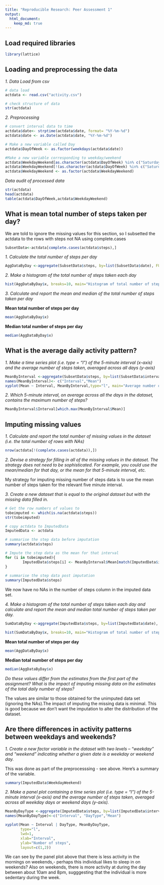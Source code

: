 ```yaml
---
title: "Reproducible Research: Peer Assessment 1"
output: 
  html_document:
    keep_md: true
---
```


## Load required libraries
```r
library(lattice)
```
## Loading and preprocessing the data

*1. Data Load from csv*
```r
# data load
actdata <- read.csv("activity.csv")

# check structure of data 
str(actdata)
```

*2. Preprocessing*
```r

# convert interval data to time
actdata$date<- strptime(actdata$date, format= "%Y-%m-%d")
actdata$date <- as.Date(actdata$date, "%Y-%m-%d")

# Make a new variable called Day 
actdata$DayOfWeek <- as.factor(weekdays(actdata$date))

#Make a new variable corresponding to weekday/weekend
actdata$WeekdayWeekend[as.character(actdata$DayOfWeek) %in% c("Saturday", "Sunday")] <- "Weekend"
actdata$WeekdayWeekend[!(as.character(actdata$DayOfWeek) %in% c("Saturday", "Sunday"))] <- "Weekday"
actdata$WeekdayWeekend <- as.factor(actdata$WeekdayWeekend)
```
*Data audit of processed data*
```r
str(actdata)
head(actdata)
table(actdata$DayOfWeek,actdata$WeekdayWeekend)
```

## What is mean total number of steps taken per day?
We are told to ignore the missing values for this section, so I subsetted the actdata to the rows with steps not NA using complete.cases

```r
SubsetData<-actdata[complete.cases(actdata$steps),]
```
*1. Calculate the total number of steps per day*
```r
AggDataByDay <-aggregate(SubsetData$steps, by=list(SubsetData$date), FUN=sum, na.rm=TRUE)

```

*2. Make a histogram of the total number of steps taken each day*
```r
hist(AggDataByDay$x, breaks=10, main="Histogram of total number of steps per day", xlab="number of steps")
```

*3. Calculate and report the mean and median of the total number of steps taken per day*

**Mean total number of steps per day**
```r
mean(AggDataByDay$x)
```

**Median total number of steps per day**

```r
median(AggDataByDay$x)
```
## What is the average daily activity pattern?

*1. Make a time series plot (i.e. type = "l") of the 5-minute interval (x-axis) and the average number of steps taken, averaged across all days (y-axis)*

```r
MeanByInterval <-aggregate(SubsetData$steps, by=list(SubsetData$interval), FUN=mean, na.rm=TRUE)
names(MeanByInterval)<- c("Interval","Mean")
xyplot(Mean ~ Interval, MeanByInterval,type="l", main="Average number of steps per 5 minute interval")
```


*2. Which 5-minute interval, on average across all the days in the dataset, contains the maximum number of steps?*
```r
MeanByInterval$Interval[which.max(MeanByInterval$Mean)]
```
## Imputing missing values

*1. Calculate and report the total number of missing values in the dataset (i.e. the total number of rows with NAs)*

```r
nrow(actdata[!(complete.cases(actdata)),])
```

*2. Devise a strategy for filling in all of the missing values in the dataset. The strategy does not need to be sophisticated. For example, you could use the mean/median for that day, or the mean for that 5-minute interval, etc.*

My strategy for imputing missing number of steps data is to use the mean number of steps taken for the relevant five minute interval. 

*3. Create a new dataset that is equal to the original dataset but with the missing data filled in.*

```r
# Get the row numbers of values to 
tobeimputed <- which(is.na(actdata$steps))
str(tobeimputed)

# copy actdata to ImputedData
ImputedData <- actdata 

# summarise the step data before imputation
summary(actdata$steps)

# Impute the step data as the mean for that interval
for (i in tobeimputed){
        ImputedData$steps[i] <- MeanByInterval$Mean[match(ImputedData$interval[i], MeanByInterval$Interval)]
}        
 
# summarise the step data post imputation        
summary(ImputedData$steps)
```
We now have no NAs in the number of steps column in the imputed data set.

*4. Make a histogram of the total number of steps taken each day and calculate and report the mean and median total number of steps taken per day.*

```r

SumDataByDay <-aggregate(ImputedData$steps, by=list(ImputedData$date), FUN=sum, na.rm=TRUE)
```


```r
hist(SumDataByDay$x, breaks=10, main="Histogram of total number of steps per day", xlab="number of steps")
```


**Mean total number of steps per day**
```r
mean(AggDataByDay$x)
```

**Median total number of steps per day**
```r
median(AggDataByDay$x)
```


*Do these values differ from the estimates from the first part of the assignment? What is the impact of imputing missing data on the estimates of the total daily number of steps?*

The values are similar to those obtained for the unimputed data set (ignoring the NAs).The impact of imputing the missing data is minimal. This is good because we don't want the imputation to alter the distribution of the dataset. 

## Are there differences in activity patterns between weekdays and weekends?

*1. Create a new factor variable in the dataset with two levels – “weekday” and “weekend” indicating whether a given date is a weekday or weekend day.*

This was done as part of the preprocesssing - see above.  Here's a summary of the variable.  

```r
summary(ImputedData$WeekdayWeekend)
```
*2. Make a panel plot containing a time series plot (i.e. type = "l") of the 5-minute interval (x-axis) and the average number of steps taken, averaged across all weekday days or weekend days (y-axis).*

```r
MeanByDayType <-aggregate(ImputedData$steps, by=list(ImputedData$interval,ImputedData$WeekdayWeekend), FUN=mean, na.rm=TRUE)
names(MeanByDayType)<-c("Interval", "DayType","Mean")

xyplot(Mean ~ Interval | DayType, MeanByDayType, 
       type="l", 
       lwd=1, 
       xlab="Interval", 
       ylab="Number of steps", 
       layout=c(1,2))
```

We can see by the panel plot above that there is less activity in the mornings on weekends,- perhaps this individual likes to sleep in on weekends? Also on weekends, there is more activity at during the day between about 10am and 8pm, sugggesting that the individual is more sedentary during the week.  